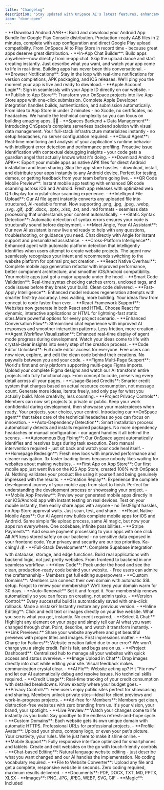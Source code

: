 ```yaml
---
title: "Changelog"
description: "Stay updated with OnSpace AI's latest features, enhancements, and platform improvements."
icon: "door-open"
---
```


<Update label="10/17/2025">
  - **Download Android AAB**: Build and download your Android App Bundle for Google Play Console distribution. Production-ready AAB files in 2 minutes, complete with app configuration and direct Google Play upload compatibility. From OnSpace AI to Play Store in record time - because great apps deserve great distribution.
</Update>

<Update label="10/14/2025">
  - **In-App Chat Builder**: Build apps anywhere—now directly from in‑app chat. Skip the upload dance and start creating instantly. Just describe what you want, and watch your app come to life in real-time. Building apps has never been this conversational.
</Update>

<Update label="09/23/2025">
  - **Browser Notifications**: Stay in the loop with real-time notifications for version completions, APK packaging, and iOS releases. We'll ping you the moment your app is live and ready to download.
</Update>

<Update label="09/10/2025">
  - **Apple Account Login**: Sign in seamlessly with your Apple ID directly on our website.
</Update>


<Update label="09/04/2025">
  - **Publish to App Store**: Transform your OnSpace projects into live App Store apps with one-click submission. Complete Apple Developer integration handles builds, authentication, and submission automatically. From idea to App Store in under 2 minutes - no Xcode, no certificates, no headaches. We handle the technical complexity so you can focus on building amazing apps. 📱✨
</Update>

<Update label="09/03/2025">
  - **Spaces Backend + Data Management**: Introducing OnSpace's complete serverless backend solution with visual data management. Your full-stack infrastructure materializes instantly - no setup headaches, no server configuration required.
</Update>

<Update label="08/19/2025">
  - **Cloud Agent**: Real-time monitoring and analysis of your application's runtime behavior with intelligent error detection and performance profiling. Proactive issue identification with contextual debugging insights - your code gets a guardian angel that actually knows what it's doing. 
</Update>

<Update label="08/13/2025">
  - **Download Android APK**: Export your mobile apps as native APK files for direct Android installation and team sharing. Skip the app store hassles - download, install, and distribute your apps instantly to any Android device. Perfect for testing, demos, or getting feedback from your team before going live. 
</Update>

<Update label="08/08/2025">
  - **QR Code Mobile Preview**: Instant mobile app testing with enhanced QR code scanning across iOS and Android. Fresh app releases with optimized web QR display for crystal-clear scanning experience.
</Update>

<Update label="08/07/2025">
  - **Intelligent File Upload**: Our AI file agent instantly converts any uploaded file into structured, AI-readable format. Now supporting .png, .jpg, .jpeg, .webp, .svg, .gif, .pdf, .docx, .pptx, .xlsx, .txt, and .md formats - seamless data processing that understands your content automatically.
</Update>

<Update label="08/01/2025">
  - **Static Syntax Detection**: Automatic detection of syntax errors ensures your code is structurally sound before deployment.
</Update>

<Update label="07/31/2025">
  - **Meet Angie, Your AI Assistant**: Our new AI assistant is now live and ready to help with any questions, troubleshooting, or guidance you need. Chat directly with Angie for instant support and personalized assistance. 
</Update>

<Update label="07/25/2025">
  - **Cross-Platform Intelligence**: Enhanced agent with automatic platform detection that intelligently identifies when users attempt to create website projects. The agent now seamlessly recognizes your intent and recommends switching to the website platform for optimal project creation. 
</Update>

<Update label="07/24/2025">
  - **React Native Overhaul**: Complete mobile app generation refactor with improved performance, better component architecture, and smoother iOS/Android compatibility. Your mobile apps just got a major upgrade under the hood.
  - **Smart Code Validation**: Real-time syntax checking catches errors, unclosed tags, and code issues before they break your build. Clean code delivered.
  - **Fast-Apply Intelligence**: Enhanced model reduces regeneration attempts with smarter first-try accuracy. Less waiting, more building. Your ideas flow from concept to code faster than ever.
</Update>

<Update label="07/18/2025">
  - **React Framework Support**: Websites now generate in both React and HTML. Choose React for dynamic, interactive applications or HTML for lightning-fast static sites.More powerful options for every project scenario.
  - **Enhanced Conversation Flow**: Streamlined chat experience with improved AI responses and smoother interaction patterns. Less friction, more creation.
</Update>

<Update label="07/11/2025">
  - **Agent Workflow Visualization**: Enhanced real-time display of agent mode progress during development. Watch your ideas come to life with crystal-clear insights into every step of the creation process.
  - **Code Editor Unlocked**: Full code editor access for everyone. Free users can now view, explore, and edit the clean code behind their creations. No paywalls between you and your code.
</Update>

<Update label="07/08/2025">
  - **Figma Multi-Page Support**: World's first and only platform supporting multi-page Figma imports. Upload your complete Figma designs and watch our AI transform entire projects into fully functional app. From concept to code, preserving every detail across all your pages.
  - **Usage-Based Credits**: Smarter credit system that charges based on actual resource consumption, not message count. Generate more ideas, iterate freely, and only pay for what you actually build. More creativity, less counting.
  - **Project Privacy Controls**: Members can now set projects to private or public. Keep your work confidential during development, then showcase your masterpieces when ready. Your projects, your choice, your control.


</Update>

<Update label="07/04/2025">
   Introducing our **OnSpace agent** that takes care of the technical headaches so you can focus on innovation.
  - **Auto-Dependency Detection**: Smart installation process automatically detects and installs required packages. No more dependency headaches or manual configuration - our agent handles it all behind the scenes.
  - **Autonomous Bug Fixing**: Our OnSpace agent automatically identifies and resolves bugs during task execution. Zero manual intervention required - just sit back and watch your code heal itself.
</Update>

<Update label="06/27/2025">
  - **Homepage Redesign**: Fresh new look with improved performance and cleaner navigation. 3x faster loading times because nobody likes waiting for websites about making websites.
  - **First App on App Store**: Our first mobile app just went live on the iOS App Store, created 100% with OnSpace AI. Nothing validates your product like using it yourself and being genuinely impressed with the results.
</Update>

<Update label="06/25/2025">
  - **Creation Replay**: Experience the complete development journey of your mobile app from start to finish. Perfect for understanding the development process or showcasing your project.
</Update>

<Update label="06/23/2025">
  - **Mobile App Preview**: Preview your generated mobile apps directly in our iOS/Android app with instant testing on real devices. Test on your mobile instantly, then easily share apps with anyone - no TestFlight hassles, no App Store approval waits. Just scan, test, and share.
</Update>

<Update label="06/20/2025">
  - **React Native Mobile Apps**: Our AI Agent now builds complete mobile apps for iOS and Android. Same simple file upload process, same AI magic, but now your apps run everywhere. One codebase, infinite possibilities.
</Update>

<Update label="06/17/2025">
  - **Stripe Payments**: Add secure payment processing to your apps with one click. All API keys stored safely on our backend - no sensitive data exposed in your frontend code. Your privacy and security are our top priorities. Ka-ching\! 💰
</Update>

<Update label="06/12/2025">
  - **Full-Stack Development**: Complete Supabase integration with database, storage, and edge functions. Build real applications with backend logic, not just pretty websites. From frontend to backend in one seamless workflow.
</Update>

<Update label="06/09/2025">
  - **View Code**: Peek under the hood and see the clean, production-ready code behind your website.
    - Free users can admire the craftsmanship
    - Members get full editing superpowers
</Update>

<Update label="06/06/2025">
  - **Custom Domains**: Members can connect their own domain with automatic SSL setup. Forgot to renew your membership? We'll keep your domain warm for 30 days.
  - **Auto-Renewal:** Set it and forget it. Your membership renews automatically so you can focus on creating, not admin tasks.
</Update>

<Update label="06/05/2025">
  - **Version Control:** Every successful build is automatically saved with one-click rollback. Made a mistake? Instantly restore any previous version.
</Update>

<Update label="06/03/2025">
  - **Inline Editing**: Click and edit text or images directly on your live website. What you see is what you get, instantly. No credit required.
  - **Select & Chat:** Highlight any element on your page and simply tell our AI what you want changed through chat. Point, describe, and watch it transform instantly.
  - **Link Previews:** Share your website anywhere and get beautiful previews with proper titles and images. First impressions matter.
</Update>

<Update label="05/29/2024">
  - **No Charge for Failures**: Website creation failed due to our error? We won't charge you a single credit. Fair is fair, and bugs are on us.
</Update>

<Update label="05/28/2025">
  - **Project Dashboard**: Centralized hub to manage all your websites with quick access and status overview.
  - **Image Upload in Chat**: Drop images directly into chat while editing your site. Visual feedback makes communication crystal clear.
  - **AI Fix**: Website acting up? Hit "Fix now" and let our AI automatically debug and resolve issues. No technical skills required.
  - **Credit Usage**: Real-time tracking of your credit consumption with detailed breakdowns. Know exactly where your budget goes.
</Update>

<Update label="05/20/2025">
  - **Privacy Controls**: Free users enjoy public sites perfect for showcasing and sharing. Members unlock private sites—ideal for client previews and work-in-progress projects.
  - **Ad-free for Members**: Members get clean, distraction-free websites with zero branding from us. It's your vision, your brand, your spotlight.
</Update>

<Update label="05/19/2025">
  - **Live Preview:** Watch your changes come to life instantly as you build. Say goodbye to the endless refresh-and-hope cycle.
  - **Custom Domains**: Each website gets its own unique domain with automatic HTTPS. Professional URLs for professional projects.
  - **Profile Avatar**: Upload your photo, company logo, or even your pet's picture. Your creativity, your rules. We're just here to make it shine online.
</Update>

<Update label="05/16/2025">
  - **Mobile Support**: Fully responsive interface optimized for smartphones and tablets. Create and edit websites on the go with touch-friendly controls.
  - **Chat-based Editing**: Natural language website editing - just describe what you want changed and our AI handles the implementation. No coding vocabulary required.
</Update>

<Update label="05/15/2025">
  - **File to Website Converter**: Upload any file and get a complete, responsive website in seconds. Zero coding required, maximum results delivered.
    - **Documents**: PDF, DOCX, TXT, MD, PPTX, XLSX
    - **Images**: PNG, JPG, JPEG, WEBP, SVG, GIF
    - **Magic**: Included
</Update>